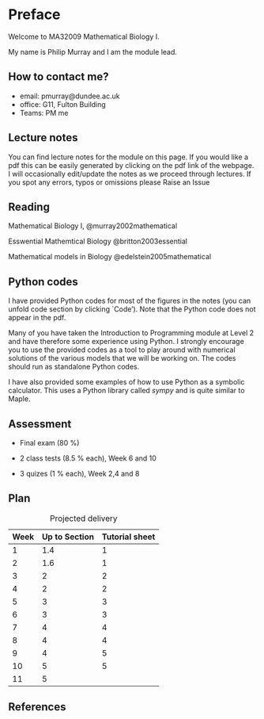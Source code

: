 # Preface {.unnumbered}


Welcome to MA32009 Mathematical Biology I.

My name is Philip Murray and I am the module lead.

## How to contact me?

* email: pmurray@dundee.ac.uk
* office: G11, Fulton Building
* Teams: PM me


## Lecture notes
You can find lecture notes for the module on this page. If you would like a pdf this can be easily generated by clicking on the pdf link of the  webpage. I will occasionally edit/update the notes as we proceed through lectures. If you spot any errors, typos or omissions please Raise an Issue

## Reading 
Mathematical Biology I, @murray2002mathematical

Esswential Mathemtical Biology @britton2003essential

Mathematical models in Biology @edelstein2005mathematical

## Python codes

I have provided Python codes for most of the figures in the notes (you can unfold code section by clicking `Code'). Note that the Python code does not appear in the pdf.

 Many of you have taken the Introduction to Programming module at Level 2 and have therefore some experience using Python. I strongly encourage you to use the provided codes as a tool to play around with numerical solutions of the various models that we will be working on. The codes should run as standalone Python codes.

 I have also provided some examples of how to use Python as a symbolic calculator. This uses a Python library called *sympy* and is quite similar to Maple. 

## Assessment
 
* Final exam (80 \%)

* 2 class tests (8.5 \% each), Week 6 and 10

* 3 quizes (1 \% each), Week 2,4 and 8

## Plan

| Week | Up to Section | Tutorial sheet|
|-------|:---|-----|
| 1     | 1.4  |   1 |
| 2     | 1.6  |   1 |
| 3     | 2  |   2 |
| 4     | 2  |   2 |
| 5     | 3  |   3 |
| 6     | 3  |   3 |
| 7     | 4  |   4 |
| 8     | 4  |   4 |
| 9     | 4  |   5 |
| 10    | 5  |   5 |
| 11    | 5  |    |
: Projected delivery

## References
